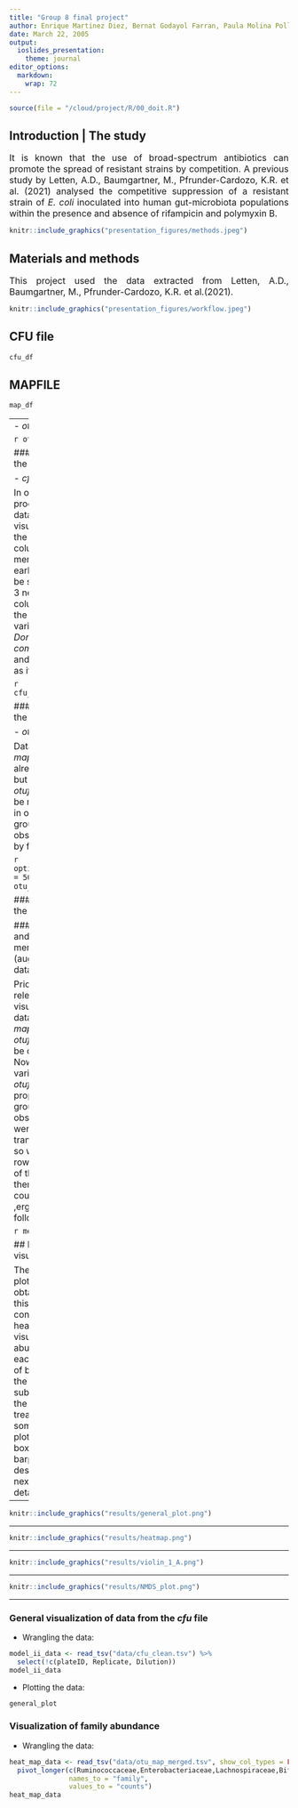 ```yaml
---
title: "Group 8 final project"
author: Enrique Martinez Diez, Bernat Godayol Farran, Paula Molina Polls, Sergio Esteban Echeverría, Niels Jakob Larsen
date: March 22, 2005
output:
  ioslides_presentation:
    theme: journal
editor_options: 
  markdown: 
    wrap: 72
---
```

```r
source(file = "/cloud/project/R/00_doit.R")
```

<style>
body {
text-align: justify}
</style>

## Introduction | The study{#methods} 
<style> 
  #methods > p { 
    margin-top: -50px; 
  } 
</style>

<font size = "3"> It is known that the use of broad-spectrum antibiotics
can promote the spread of resistant strains by competition. A previous
study by Letten, A.D., Baumgartner, M., Pfrunder-Cardozo, K.R. et al.
(2021) analysed the competitive suppression of a resistant strain of *E.
coli* inoculated into human gut-microbiota populations within the
presence and absence of rifampicin and polymyxin B. </font>

```r
knitr::include_graphics("presentation_figures/methods.jpeg")
```

## Materials and methods

<font size = "3"> This project used the data extracted from Letten, A.D., Baumgartner, M., Pfrunder-Cardozo, K.R. et al.(2021).</font>

```r
knitr::include_graphics("presentation_figures/workflow.jpeg")
```

## CFU file

```r
cfu_df
```


## MAPFILE

```r
map_df
```

--- 
-   *otufile*

```r
otu_df
```



### Tidying the data

-  *cfu_counts*

<font size = "3"> In order to process this data for visualization, the
*Treatment* column mentioned earlier had to be spliced in 3 new columns
for the contained variables *Donor*, *community*, and *Antibiotic* as it
follows: </font>

```r
cfu_df_clean
```


### Tidying the data

-  *otufile*

<font size="3"> Data from *mapfile* was already tidy, but data from
*otufile* had to be modified, in order to group all observations by
family. </font>

```r
options(width = 50)
otu_df_clean
```

### Tidying the data

#### *mapfile* and *otufile* merging (augmented data)

<font size="3"> Prior to do relevant visualizations, data from the
*mapfile* and *otufile* had to be combined. Now that variables in
*otufile* were properly grouped, observations were transposed so we had
a row for each of them, and then data could be ,erged as it follows:
</font>

```r
merged_df
```

## Data visualization

<font size="3"> The resulting plots obtained from this data consisted in
a heatmap to visualize the abundance of each family of baceria in the
different subjects, with the different treatments, some violin plots,
boxplots and barplots as described next in more detail. </font>

------------------------------------------------------------------------

```r
knitr::include_graphics("results/general_plot.png")
```

------------------------------------------------------------------------

```r
knitr::include_graphics("results/heatmap.png")
```

------------------------------------------------------------------------

```r
knitr::include_graphics("results/violin_1_A.png")
```

------------------------------------------------------------------------

```r
knitr::include_graphics("results/NMDS_plot.png")
```

------------------------------------------------------------------------

### General visualization of data from the *cfu* file

-   Wrangling the data:

```r
model_ii_data <- read_tsv("data/cfu_clean.tsv") %>% 
  select(!c(plateID, Replicate, Dilution))
model_ii_data
```

-   Plotting the data:

```r
general_plot
```

### Visualization of family abundance

-   Wrangling the data:

```r
heat_map_data <- read_tsv("data/otu_map_merged.tsv", show_col_types = FALSE) %>%
  pivot_longer(c(Ruminococcaceae,Enterobacteriaceae,Lachnospiraceae,Bifidobacteriaceae,Clostridiaceae_1,Erysipelotrichaceae,Bacteroidaceae,Coriobacteriaceae,Porphyromonadaceae,Enterococcaceae),
               names_to = "family",
               values_to = "counts")
heat_map_data
```
